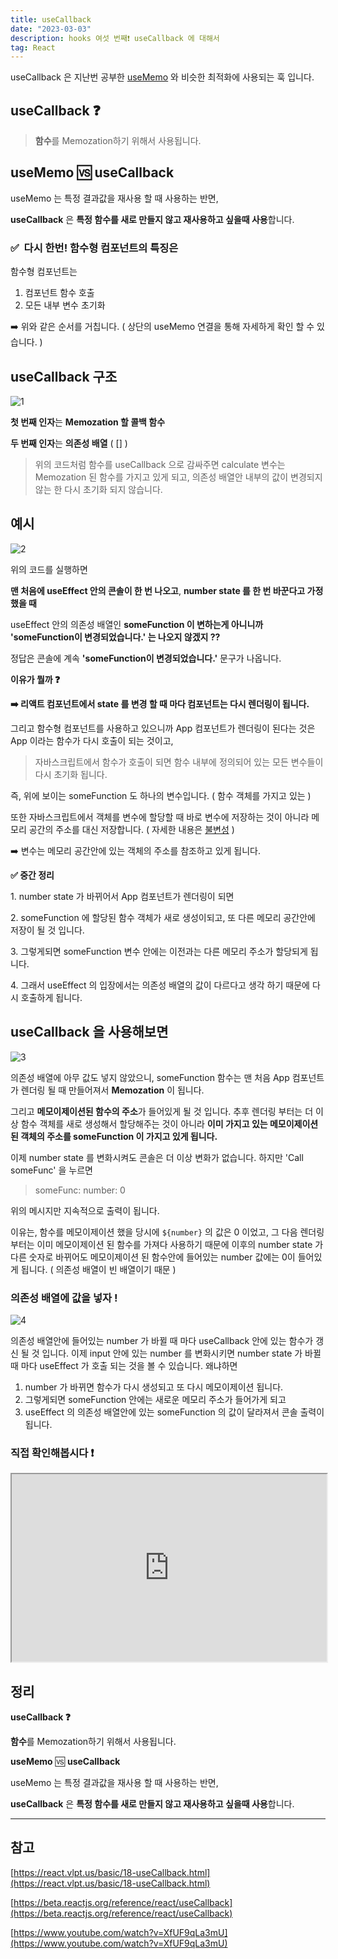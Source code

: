 ```yaml
---
title: useCallback
date: "2023-03-03"
description: hooks 여섯 번째❗️ useCallback 에 대해서
tag: React
---
```


useCallback 은 지난번 공부한 [useMemo](https://choi-hyunho.com/react/react-useMemo/) 와 비슷한 최적화에 사용되는 훅 입니다.

## **useCallback ❓**

> **함수**를 Memozation하기 위해서 사용됩니다.

## **useMemo** 🆚 **useCallback**

useMemo 는 특정 결과값을 재사용 할 때 사용하는 반면,

**useCallback** 은 **특정 함수를 새로 만들지 않고 재사용하고 싶을때 사용**합니다.

### **✅  다시 한번! 함수형 컴포넌트의 특징은** 

함수형 컴포넌트는

1.  컴포넌트 함수 호출
2.  모든 내부 변수 초기화

➡️ 위와 같은 순서를 거칩니다. ( 상단의 useMemo 연결을 통해 자세하게 확인 할 수 있습니다. )

## **useCallback 구조**

![1](https://user-images.githubusercontent.com/87301268/224202452-3f8ef66a-4f19-426b-85e4-37ca57dd17a7.png)

**첫 번째 인자**는 **Memozation 할 콜백 함수**

**두 번째 인자**는 **의존성 배열** ( \[\] )

> 위의 코드처럼 함수를 useCallback 으로 감싸주면 calculate 변수는 Memozation 된 함수를 가지고 있게 되고, 의존성 배열안 내부의 값이 변경되지 않는 한 다시 초기화 되지 않습니다.

## **예시** 

![2](https://user-images.githubusercontent.com/87301268/224202511-48ae902f-a921-4fa6-9806-5d1372c7f0c1.png)

위의 코드를 실행하면

**맨 처음에 useEffect 안의 콘솔이 한 번 나오고**, **number state 를 한 번 바꾼다고 가정 했을 때**

useEffect 안의 의존성 배열인 **someFunction 이 변하는게 아니니까 'someFunction이 변경되었습니다.' 는 나오지 않겠지 ??**

정답은 콘솔에 계속 **'someFunction이 변경되었습니다.'** 문구가 나옵니다.

**이유가 뭘까 ❓**

**➡️ 리액트 컴포넌트에서 state 를 변경 할 때 마다 컴포넌트는 다시 렌더링이 됩니다.**

그리고 함수형 컴포넌트를 사용하고 있으니까 App 컴포넌트가 렌더링이 된다는 것은 App 이라는 함수가 다시 호출이 되는 것이고,

> 자바스크립트에서 함수가 호출이 되면 함수 내부에 정의되어 있는 모든 변수들이 다시 초기화 됩니다.

즉, 위에 보이는 someFunction 도 하나의 변수입니다. ( 함수 객체를 가지고 있는 )

또한 자바스크립트에서 객체를 변수에 할당할 때 바로 변수에 저장하는 것이 아니라 메모리 공간의 주소를 대신 저장합니다. ( 자세한 내용은 [불변성](https://choi-hyunho.com/react-immutability/) )

➡️ 변수는 메모리 공간안에 있는 객체의 주소를 참조하고 있게 됩니다.

**✅ 중간 정리**

1\. number state 가 바뀌어서 App 컴포넌트가 렌더링이 되면

2\. someFunction 에 할당된 함수 객체가 새로 생성이되고, 또 다른 메모리 공간안에 저장이 될 것 입니다.

3\. 그렇게되면 someFunction 변수 안에는 이전과는 다른 메모리 주소가 할당되게 됩니다.

4\. 그래서 useEffect 의 입장에서는 의존성 배열의 값이 다르다고 생각 하기 때문에 다시 호출하게 됩니다.

## **useCallback 을 사용해보면**

![3](https://user-images.githubusercontent.com/87301268/224202550-200e22d0-b66d-401c-90d9-0654e33dba91.png)

의존성 배열에 아무 값도 넣지 않았으니, someFunction 함수는 맨 처음 App 컴포넌트가 렌더링 될 때 만들어져서 **Memozation** 이 됩니다.

그리고 **메모이제이션된 함수의 주소**가 들어있게 될 것 입니다. 추후 렌더링 부터는 더 이상 함수 객체를 새로 생성해서 할당해주는 것이 아니라 **이미 가지고 있는 메모이제이션 된 객체의 주소를 someFunction 이 가지고 있게 됩니다.**

이제 number state 를 변화시켜도 콘솔은 더 이상 변화가 없습니다. 하지만 'Call someFunc' 을 누르면

> someFunc: number: 0

위의 메시지만 지속적으로 출력이 됩니다.

이유는, 함수를 메모이제이션 했을 당시에 `${number}` 의 값은 0 이었고, 그 다음 렌더링 부터는 이미 메모이제이션 된 함수를 가져다 사용하기 때문에 이후의 number state 가 다른 숫자로 바뀌어도 메모이제이션 된 함수안에 들어있는 number 값에는 0이 들어있게 됩니다. ( 의존성 배열이 빈 배열이기 때문 )

### **의존성 배열에 값을 넣자 !**

![4](https://user-images.githubusercontent.com/87301268/224202583-6dd5e66a-8e91-4370-9ee4-338692274cbf.png)

의존성 배열안에 들어있는 number 가 바뀔 때 마다 useCallback 안에 있는 함수가 갱신 될 것 입니다. 이제 input 안에 있는 number 를 변화시키면 number state 가 바뀔 때 마다 useEffect 가 호출 되는 것을 볼 수 있습니다. 왜냐하면

1.  number 가 바뀌면 함수가 다시 생성되고 또 다시 메모이제이션 됩니다.
2.  그렇게되면 someFunction 안에는 새로운 메모리 주소가 들어가게 되고
3.  useEffect 의 의존성 배열안에 있는 someFunction 의 값이 달라져서 콘솔 출력이 됩니다.

### **직접 확인해봅시다 ❗️**

<iframe
    width="100%"
    height="300px"
    src="https://codesandbox.io/embed/usecallback-1-5odvu3?fontsize=14&amp;hidenavigation=1&amp;theme=dark"
></iframe>

## **정리**

**useCallback ❓**

**함수**를 Memozation하기 위해서 사용됩니다.

**useMemo** 🆚 **useCallback**

useMemo 는 특정 결과값을 재사용 할 때 사용하는 반면,

**useCallback** 은 **특정 함수를 새로 만들지 않고 재사용하고 싶을때 사용**합니다.

---

## **참고**

[https://react.vlpt.us/basic/18-useCallback.html](https://react.vlpt.us/basic/18-useCallback.html)

[https://beta.reactjs.org/reference/react/useCallback](https://beta.reactjs.org/reference/react/useCallback)

[https://www.youtube.com/watch?v=XfUF9qLa3mU](https://www.youtube.com/watch?v=XfUF9qLa3mU)
